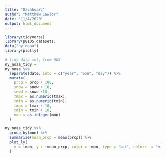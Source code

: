 ```yaml
---
title: "Dashboard"
author: "Matthew Lawlor"
date: "11/4/2020"
output: html_document
---
```


```r
library(tidyverse)
library(p8105.datasets)
data("ny_noaa")
library(plotly)
```

```r
# tidy data set, from HW3
ny_noaa_tidy =
ny_noaa %>% 
  separate(date, into = c("year", "mon", "day")) %>% 
  mutate(
    prcp = prcp / 100,
    snow = snow / 10,
    snwd = snwd /10,
    tmax = as.numeric(tmax),
    tmin = as.numeric(tmin),
    tmax = tmax / 10,
    tmin = tmin / 10,
    mon = as.integer(mon)
  ) 
```

```r
ny_noaa_tidy %>% 
  group_by(mon) %>% 
  summarize(mean_prcp = mean(prcp)) %>% 
  plot_ly(
    x = ~mon, y = ~mean_prcp, color = ~mon, type = "bar", colors  = "viridis"
  )
```

